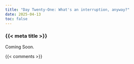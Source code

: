 ```yaml
---
title: "Day Twenty-One: What's an interruption, anyway?"
date: 2025-04-13
toc: false
---
```


### {{< meta title >}}

Coming Soon.

{{< comments >}}
